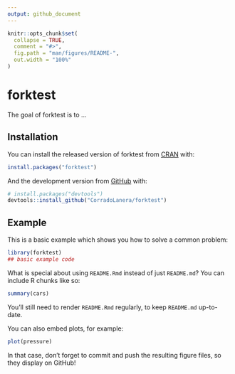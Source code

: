 ```yaml
---
output: github_document
---
```


<!-- README.md is generated from README.Rmd. Please edit that file -->

```r
knitr::opts_chunk$set(
  collapse = TRUE,
  comment = "#>",
  fig.path = "man/figures/README-",
  out.width = "100%"
)
```

# forktest

<!-- badges: start -->
<!-- badges: end -->

The goal of forktest is to ...

## Installation

You can install the released version of forktest from [CRAN](https://CRAN.R-project.org) with:

``` r
install.packages("forktest")
```

And the development version from [GitHub](https://github.com/) with:

``` r
# install.packages("devtools")
devtools::install_github("CorradoLanera/forktest")
```
## Example

This is a basic example which shows you how to solve a common problem:

```r
library(forktest)
## basic example code
```

What is special about using `README.Rmd` instead of just `README.md`? You can include R chunks like so:

```r
summary(cars)
```

You'll still need to render `README.Rmd` regularly, to keep `README.md` up-to-date.

You can also embed plots, for example:

```r
plot(pressure)
```

In that case, don't forget to commit and push the resulting figure files, so they display on GitHub!

